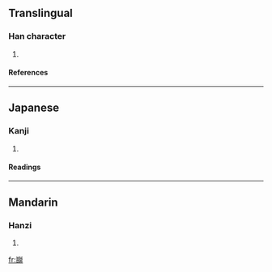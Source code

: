 ==Translingual==
===Han character===
{{Han char|rn=46|rad=山|as=18|sn=21|four=|canj=山卜月廿 (UYBT)}}
# {{defn|Han|sort=山18}}
====References====
{{Han ref|kx=0322.360|dkj=08631|hdz=10807.120|uh=5DD0|ud=24016}}
----
==Japanese==
===Kanji===
{{ja-kanji|grade=|rs=山18}}
# {{defn|Japanese}} 
====Readings====
{{ja-readings|on=[[ちょう]] (chō)|kun=[[やまのさま]] (yamanosama)}}
----
==Mandarin==
===Hanzi===
{{cmn-hanzi|pin=[[chǎo]] ([[chao3]])|wg=ch'ao<sup>3</sup>}}
# {{defn|Mandarin}}

[[fr:巐]]